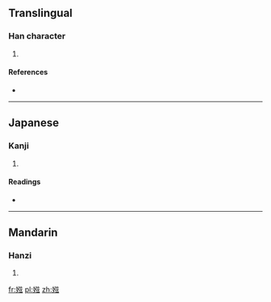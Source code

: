 ==Translingual==

===Han character===
{{Han char|rn=38|rad=女|as=08|sn=11|four=4043<sub>2</sub>|canj=女弓卜戈 (VNYI)}}

# {{defn|Han|sort=女08}}

====References====
* {{Han ref|kx=0263.340|dkj=06369|dj=0530.120|hdz=21062.110|uh=5A39|ud=23097|bh=D4E6|bd=54502}}

----

==Japanese==

===Kanji===
{{ja-kanji|grade=|rs=女08}}

# {{defn|lang=ja|sort=女08}}

====Readings====
* {{ja-readings|on=[[けん]] (ken), [[げん]] (gen)|kun=}}

----

==Mandarin==

===Hanzi===
{{cmn-hanzi|pin=[[xián]] ([[xian2]])|wg=hsien<sup>2</sup>}}

# {{defn|lang=cmn|sort=女08}}

[[fr:娹]]
[[pl:娹]]
[[zh:娹]]